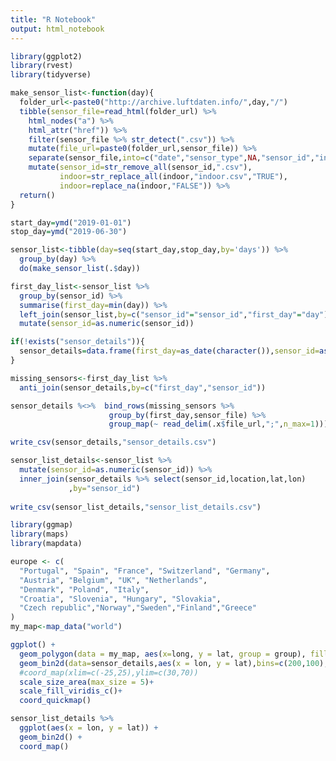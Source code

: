 ```yaml
---
title: "R Notebook"
output: html_notebook
---
```


```r
library(ggplot2)
library(rvest)
library(tidyverse)
```



```r
make_sensor_list<-function(day){
  folder_url<-paste0("http://archive.luftdaten.info/",day,"/")
  tibble(sensor_file=read_html(folder_url) %>%
    html_nodes("a") %>%
    html_attr("href")) %>%
    filter(sensor_file %>% str_detect(".csv")) %>%
    mutate(file_url=paste0(folder_url,sensor_file)) %>%
    separate(sensor_file,into=c("date","sensor_type",NA,"sensor_id","indoor"),sep="_",remove=FALSE) %>%
    mutate(sensor_id=str_remove_all(sensor_id,".csv"),
           indoor=str_replace_all(indoor,"indoor.csv","TRUE"),
           indoor=replace_na(indoor,"FALSE")) %>%
  return()
}


```

```r
start_day=ymd("2019-01-01")
stop_day=ymd("2019-06-30")

sensor_list<-tibble(day=seq(start_day,stop_day,by='days')) %>%
  group_by(day) %>%
  do(make_sensor_list(.$day))

```

```r
first_day_list<-sensor_list %>%
  group_by(sensor_id) %>%
  summarise(first_day=min(day)) %>%
  left_join(sensor_list,by=c("sensor_id"="sensor_id","first_day"="day")) %>%
  mutate(sensor_id=as.numeric(sensor_id))
```


```r
if(!exists("sensor_details")){
  sensor_details=data.frame(first_day=as_date(character()),sensor_id=as.numeric(character()))
}

missing_sensors<-first_day_list %>%
  anti_join(sensor_details,by=c("first_day","sensor_id"))

sensor_details %<>%  bind_rows(missing_sensors %>%
                      group_by(first_day,sensor_file) %>%
                      group_map(~ read_delim(.x$file_url,";",n_max=1)))

write_csv(sensor_details,"sensor_details.csv")

```


```r
sensor_list_details<-sensor_list %>%
  mutate(sensor_id=as.numeric(sensor_id)) %>%
  inner_join(sensor_details %>% select(sensor_id,location,lat,lon)
             ,by="sensor_id")
  
write_csv(sensor_list_details,"sensor_list_details.csv")
```

```r
library(ggmap)
library(maps)
library(mapdata)
```


```r
europe <- c(
  "Portugal", "Spain", "France", "Switzerland", "Germany",
  "Austria", "Belgium", "UK", "Netherlands",
  "Denmark", "Poland", "Italy", 
  "Croatia", "Slovenia", "Hungary", "Slovakia",
  "Czech republic","Norway","Sweden","Finland","Greece"
)
my_map<-map_data("world")
```

```r
ggplot() +
  geom_polygon(data = my_map, aes(x=long, y = lat, group = group), fill="white")+
  geom_bin2d(data=sensor_details,aes(x = lon, y = lat),bins=c(200,100),alpha=.5)+
  #coord_map(xlim=c(-25,25),ylim=c(30,70))
  scale_size_area(max_size = 5)+
  scale_fill_viridis_c()+
  coord_quickmap()
```


```r
sensor_list_details %>%
  ggplot(aes(x = lon, y = lat)) + 
  geom_bin2d() +
  coord_map()
```


